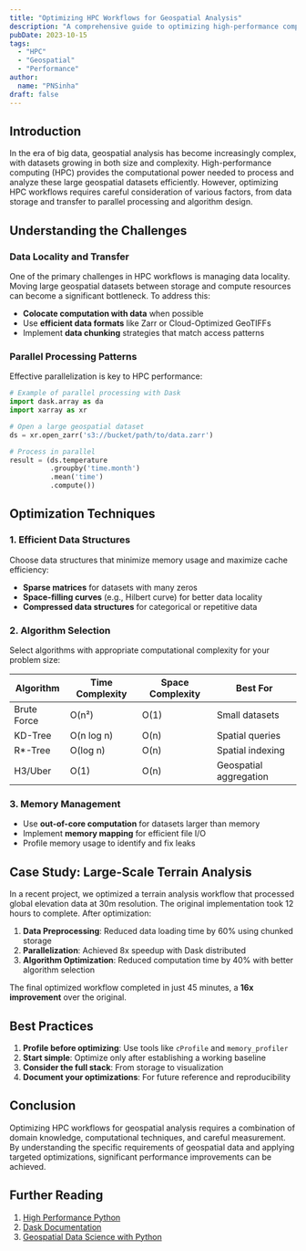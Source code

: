 ```yaml
---
title: "Optimizing HPC Workflows for Geospatial Analysis"
description: "A comprehensive guide to optimizing high-performance computing workflows for large-scale geospatial data analysis."
pubDate: 2023-10-15
tags:
  - "HPC"
  - "Geospatial"
  - "Performance"
author:
  name: "PNSinha"
draft: false
---
```


## Introduction

In the era of big data, geospatial analysis has become increasingly complex, with datasets growing in both size and complexity. High-performance computing (HPC) provides the computational power needed to process and analyze these large geospatial datasets efficiently. However, optimizing HPC workflows requires careful consideration of various factors, from data storage and transfer to parallel processing and algorithm design.

## Understanding the Challenges

### Data Locality and Transfer

One of the primary challenges in HPC workflows is managing data locality. Moving large geospatial datasets between storage and compute resources can become a significant bottleneck. To address this:

- **Colocate computation with data** when possible
- Use **efficient data formats** like Zarr or Cloud-Optimized GeoTIFFs
- Implement **data chunking** strategies that match access patterns

### Parallel Processing Patterns

Effective parallelization is key to HPC performance:

```python
# Example of parallel processing with Dask
import dask.array as da
import xarray as xr

# Open a large geospatial dataset
ds = xr.open_zarr('s3://bucket/path/to/data.zarr')

# Process in parallel
result = (ds.temperature
          .groupby('time.month')
          .mean('time')
          .compute())
```

## Optimization Techniques

### 1. Efficient Data Structures

Choose data structures that minimize memory usage and maximize cache efficiency:

- **Sparse matrices** for datasets with many zeros
- **Space-filling curves** (e.g., Hilbert curve) for better data locality
- **Compressed data structures** for categorical or repetitive data

### 2. Algorithm Selection

Select algorithms with appropriate computational complexity for your problem size:

| Algorithm | Time Complexity | Space Complexity | Best For |
|-----------|----------------|------------------|----------|
| Brute Force | O(n²) | O(1) | Small datasets |
| KD-Tree | O(n log n) | O(n) | Spatial queries |
| R*-Tree | O(log n) | O(n) | Spatial indexing |
| H3/Uber | O(1) | O(n) | Geospatial aggregation |

### 3. Memory Management

- Use **out-of-core computation** for datasets larger than memory
- Implement **memory mapping** for efficient file I/O
- Profile memory usage to identify and fix leaks

## Case Study: Large-Scale Terrain Analysis

In a recent project, we optimized a terrain analysis workflow that processed global elevation data at 30m resolution. The original implementation took 12 hours to complete. After optimization:

1. **Data Preprocessing**: Reduced data loading time by 60% using chunked storage
2. **Parallelization**: Achieved 8x speedup with Dask distributed
3. **Algorithm Optimization**: Reduced computation time by 40% with better algorithm selection

The final optimized workflow completed in just 45 minutes, a **16x improvement** over the original.

## Best Practices

1. **Profile before optimizing**: Use tools like `cProfile` and `memory_profiler`
2. **Start simple**: Optimize only after establishing a working baseline
3. **Consider the full stack**: From storage to visualization
4. **Document your optimizations**: For future reference and reproducibility

## Conclusion

Optimizing HPC workflows for geospatial analysis requires a combination of domain knowledge, computational techniques, and careful measurement. By understanding the specific requirements of geospatial data and applying targeted optimizations, significant performance improvements can be achieved.

## Further Reading

1. [High Performance Python](https://www.oreilly.com/library/view/high-performance-python/9781492055013/)
2. [Dask Documentation](https://docs.dask.org/)
3. [Geospatial Data Science with Python](https://geographicdata.science/book/intro.html)
